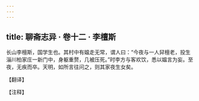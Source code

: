 ```yaml
---
---
---
```

title: 聊斋志异 · 卷十二 · 李檀斯
---

长山李檀斯，国学生也。其村中有媪走无常，谓人曰：“今夜与一人舁檀老，投生淄川柏家庄一新门中，身躯重赘，几被压死。”时李方与客欢饮，悉以媪言为妄。至夜，无疾而卒。天明，如所言往问之，则其家夜生女矣。

【翻译】

【注释】

